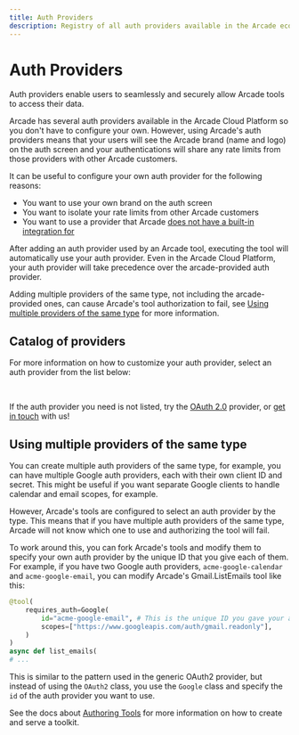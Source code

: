```yaml
---
title: Auth Providers
description: Registry of all auth providers available in the Arcade ecosystem
---
```


# Auth Providers


Auth providers enable users to seamlessly and securely allow Arcade tools to access their data.

Arcade has several auth providers available in the Arcade Cloud Platform so you don't have to configure your own. However, using Arcade's auth providers means that your users will see the Arcade brand (name and logo) on the auth screen and your authentications will share any rate limits from those providers with other Arcade customers.

It can be useful to configure your own auth provider for the following reasons:

- You want to use your own brand on the auth screen
- You want to isolate your rate limits from other Arcade customers
- You want to use a provider that Arcade [does not have a built-in integration for](/home/hosting-options/auth-providers/oauth2)

After adding an auth provider used by an Arcade tool, executing the tool will automatically use your auth provider. Even in the Arcade Cloud Platform, your auth provider will take precedence over the arcade-provided auth provider.

Adding multiple providers of the same type, not including the arcade-provided ones, can cause Arcade's tool authorization to fail, see [Using multiple providers of the same type](#using-multiple-providers-of-the-same-type) for more information.

## Catalog of providers

For more information on how to customize your auth provider, select an auth provider from the list below:

<br />

<div className="grid grid-cols-1 gap-4 sm:grid-cols-2 lg:grid-cols-3">
  <ToolCard
    name="Asana"
    image="asana.svg"
    summary="Authorize tools and agents with Asana"
    link="/home/hosting-options/auth-providers/asana"
    category="Auth"
  />
  <ToolCard
    name="Atlassian"
    image="atlassian"
    summary="Authorize tools and agents with Atlassian"
    link="/home/hosting-options/auth-providers/atlassian"
    category="Auth"
  />
  <ToolCard
    name="Discord"
    image="discord"
    summary="Authorize tools and agents with Discord in a user's context"
    link="/home/hosting-options/auth-providers/discord"
    category="Auth"
  />
  <ToolCard
    name="Dropbox"
    image="dropbox"
    summary="Authorize tools and agents with Dropbox in a user's context"
    link="/home/hosting-options/auth-providers/dropbox"
    category="Auth"
  />
  <ToolCard
    name="GitHub"
    image="github"
    summary="Authorize tools and agents with GitHub, including private repositories"
    link="/home/hosting-options/auth-providers/github"
    category="Auth"
  />
  <ToolCard
    name="Google"
    image="google"
    summary="Authorize tools and agents with Google: Gmail, Calendar, YouTube, Drive, and more"
    link="/home/hosting-options/auth-providers/google"
    category="Auth"
  />
  <ToolCard
    name="HubSpot"
    image="hubspot"
    summary="Authorize tools and agents with HubSpot"
    link="/home/hosting-options/auth-providers/hubspot"
    category="Auth"
  />
  <ToolCard
    name="Linear"
    image="linear.svg"
    summary="Authorize tools and agents with Linear"
    link="/home/hosting-options/auth-providers/linear"
    category="Auth"
  />
  <ToolCard
    name="LinkedIn"
    image="linkedin"
    summary="Authorize tools and agents with LinkedIn"
    link="/home/hosting-options/auth-providers/linkedin"
    category="Auth"
  />
  <ToolCard
    name="Microsoft"
    image="msft"
    summary="Authorize tools and agents with Microsoft Graph"
    link="/home/hosting-options/auth-providers/microsoft"
    category="Auth"
  />
  <ToolCard
    name="Notion"
    image="notion"
    summary="Authorize tools and agents with Notion"
    link="/home/hosting-options/auth-providers/notion"
    category="Auth"
  />
  <ToolCard
    name="Reddit"
    image="reddit"
    summary="Authorize tools and agents with Reddit"
    link="/home/hosting-options/auth-providers/reddit"
    category="Auth"
  />
  <ToolCard
    name="Slack"
    image="slack"
    summary="Authorize tools and agents with Slack"
    link="/home/hosting-options/auth-providers/slack"
    category="Auth"
  />
  <ToolCard
    name="Spotify"
    image="spotify"
    summary="Authorize tools and agents with Spotify"
    link="/home/hosting-options/auth-providers/spotify"
    category="Auth"
  />
  <ToolCard
    name="Twitch"
    image="twitch"
    summary="Authorize tools and agents with Twitch"
    link="/home/hosting-options/auth-providers/twitch"
    category="Auth"
  />
  <ToolCard
    name="X"
    image="twitter"
    summary="Authorize tools and agents with X (Twitter)"
    link="/home/hosting-options/auth-providers/x"
    category="Auth"
  />
  <ToolCard
    name="Zoom"
    image="zoom_fav.svg"
    summary="Authorize tools and agents with Zoom"
    link="/home/hosting-options/auth-providers/zoom"
    category="Auth"
  />
  <ToolCard
    name="OAuth 2.0"
    image="oauth2"
    summary="Authorize tools and agents with any OAuth 2.0-compatible provider"
    link="/home/hosting-options/auth-providers/oauth2"
    category="Auth"
  />
</div>

If the auth provider you need is not listed, try the [OAuth 2.0](/home/hosting-options/auth-providers/oauth2) provider, or [get in touch](mailto:contact@arcade.dev) with us!

## Using multiple providers of the same type

You can create multiple auth providers of the same type, for example, you can have multiple Google auth providers, each with their own client ID and secret. This might be useful if you want separate Google clients to handle calendar and email scopes, for example.

However, Arcade's tools are configured to select an auth provider by the type. This means that if you have multiple auth providers of the same type, Arcade will not know which one to use and authorizing the tool will fail.

To work around this, you can fork Arcade's tools and modify them to specify your own auth provider by the unique ID that you give each of them. For example, if you have two Google auth providers, `acme-google-calendar` and `acme-google-email`, you can modify Arcade's Gmail.ListEmails tool like this:

```python
@tool(
    requires_auth=Google(
        id="acme-google-email", # This is the unique ID you gave your auth provider
        scopes=["https://www.googleapis.com/auth/gmail.readonly"],
    )
)
async def list_emails(
# ...
```

This is similar to the pattern used in the generic OAuth2 provider, but instead of using the `OAuth2` class, you use the `Google` class and specify the `id` of the auth provider you want to use.

See the docs about [Authoring Tools](/home/authoring-tools/build-tools/create-a-toolkit) for more information on how to create and serve a toolkit.
